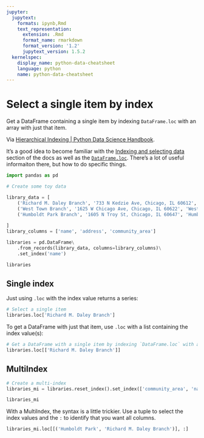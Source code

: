 ```yaml
---
jupyter:
  jupytext:
    formats: ipynb,Rmd
    text_representation:
      extension: .Rmd
      format_name: rmarkdown
      format_version: '1.2'
      jupytext_version: 1.5.2
  kernelspec:
    display_name: python-data-cheatsheet
    language: python
    name: python-data-cheatsheet
---
```


# Select a single item by index

Get a DataFrame containing a single item by indexing `DataFrame.loc` with an array with just that item.

Via [Hierarchical Indexing | Python Data Science Handbook](https://jakevdp.github.io/PythonDataScienceHandbook/03.05-hierarchical-indexing.html).

It's a good idea to become familiar with the [Indexing and selecting data](https://pandas.pydata.org/pandas-docs/stable/user_guide/indexing.html) section of the docs as well as the [`DataFrame.loc`](https://pandas.pydata.org/pandas-docs/stable/reference/api/pandas.DataFrame.loc.html). There's a lot of useful informaiton there, but how to do specific things.

```python
import pandas as pd
```

```python
# Create some toy data

library_data = [
    ('Richard M. Daley Branch', '733 N Kedzie Ave, Chicago, IL 60612', 'Humboldt Park'),
    ('West Town Branch', '1625 W Chicago Ave, Chicago, IL 60622', 'West Town'),
    ('Humboldt Park Branch', '1605 N Troy St, Chicago, IL 60647', 'Humboldt Park'),
    
]
library_columns = ['name', 'address', 'community_area']

libraries = pd.DataFrame\
    .from_records(library_data, columns=library_columns)\
    .set_index('name')

libraries
```

## Single index


Just using `.loc` with the index value returns a series:

```python
# Select a single item
libraries.loc['Richard M. Daley Branch']
```

To get a DataFrame with just that item, use `.loc` with a list containing the index value(s):

```python
# Get a DataFrame with a single item by indexing `DataFrame.loc` with an array with just that item.
libraries.loc[['Richard M. Daley Branch']]
```

## MultiIndex

```python
# Create a multi-index
libraries_mi = libraries.reset_index().set_index(['community_area', 'name'])

libraries_mi
```

With a MultiIndex, the syntax is a little trickier. Use a tuple to select the index values and the `:` to identify that you want all columns.

```python
libraries_mi.loc[[('Humboldt Park', 'Richard M. Daley Branch')], :]
```

```python

```
